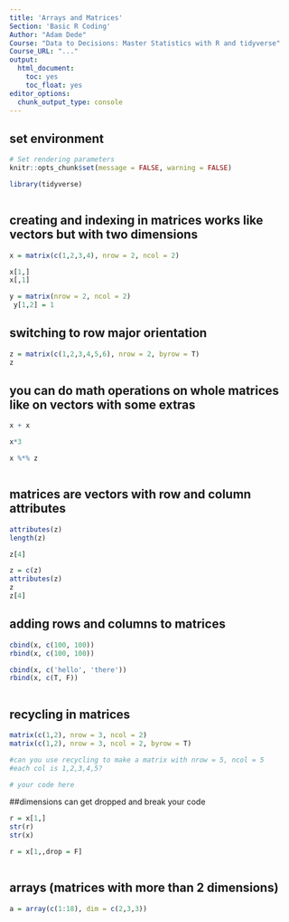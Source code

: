 ```yaml
---
title: 'Arrays and Matrices'
Section: 'Basic R Coding'
Author: "Adam Dede"
Course: "Data to Decisions: Master Statistics with R and tidyverse"
Course_URL: "..." 
output:
  html_document:
    toc: yes
    toc_float: yes
editor_options:
  chunk_output_type: console
---
```



## set environment

```r

# Set rendering parameters
knitr::opts_chunk$set(message = FALSE, warning = FALSE)

library(tidyverse)



```

## creating and indexing in matrices works like vectors but with two dimensions

```r
x = matrix(c(1,2,3,4), nrow = 2, ncol = 2)

x[1,]
x[,1]

y = matrix(nrow = 2, ncol = 2)
 y[1,2] = 1

```
## switching to row major orientation
```r
z = matrix(c(1,2,3,4,5,6), nrow = 2, byrow = T)
z 


```

## you can do math operations on whole matrices like on vectors with some extras
```r
x + x

x*3

x %*% z



```

## matrices are vectors with row and column attributes
```r
attributes(z)
length(z)

z[4]

z = c(z)
attributes(z)
z
z[4]


```

## adding rows and columns to matrices
```r
cbind(x, c(100, 100))
rbind(x, c(100, 100))

cbind(x, c('hello', 'there'))
rbind(x, c(T, F))



```
## recycling in matrices
```r
matrix(c(1,2), nrow = 3, ncol = 2)
matrix(c(1,2), nrow = 3, ncol = 2, byrow = T)

#can you use recycling to make a matrix with nrow = 5, ncol = 5
#each col is 1,2,3,4,5? 

# your code here 


```
##dimensions can get dropped and break your code
```r
r = x[1,]
str(r)
str(x)

r = x[1,,drop = F]



```

## arrays (matrices with more than 2 dimensions)
```r
a = array(c(1:18), dim = c(2,3,3))


```
